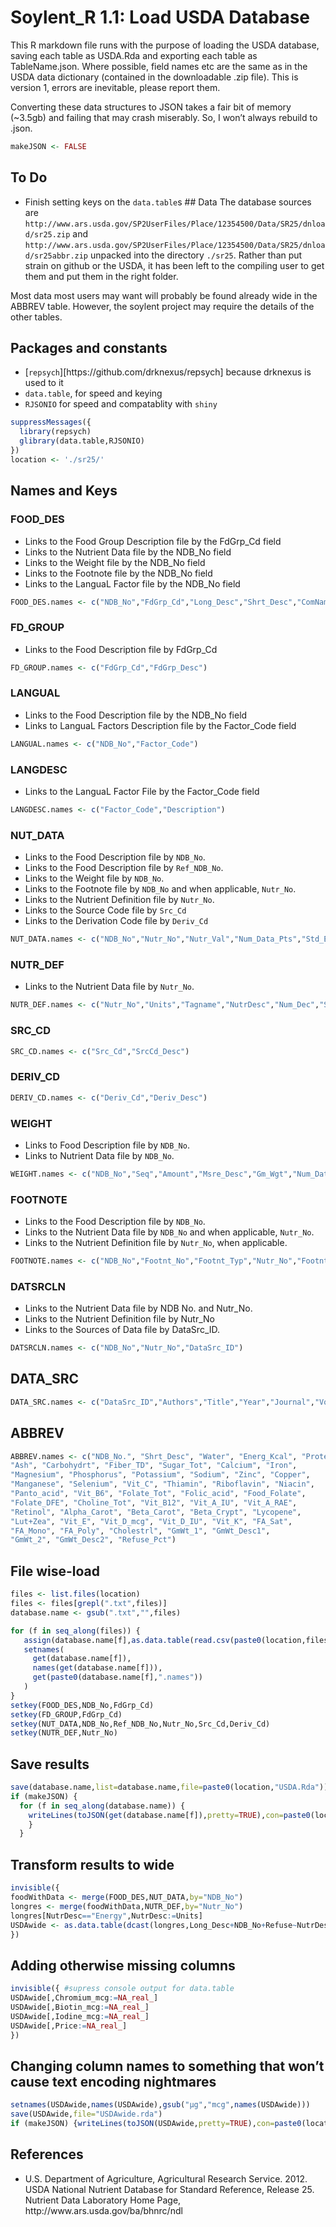 # Soylent_R 1.1: Load USDA Database

This R markdown file runs with the purpose of loading the USDA database, saving each table as USDA.Rda and exporting each table as TableName.json.  Where possible, field names etc are the same as in the USDA data dictionary (contained in the downloadable .zip file).  This is version 1, errors are inevitable, please report them.

Converting these data structures to JSON takes a fair bit of memory (~3.5gb) and failing that may crash miserably.  So, I won't always rebuild to .json.
```r
makeJSON <- FALSE
```

## To Do
* Finish setting keys on the `data.table`s
## Data
The database sources are `http://www.ars.usda.gov/SP2UserFiles/Place/12354500/Data/SR25/dnload/sr25.zip` and `http://www.ars.usda.gov/SP2UserFiles/Place/12354500/Data/SR25/dnload/sr25abbr.zip` unpacked into the directory `./sr25`.  Rather than put strain on github or the USDA, it has been left to the compiling user to get them and put them in the right folder.

Most data most users may want will probably be found already wide in the ABBREV table.  However, the soylent project may require the details of the other tables.

## Packages and constants
* [`repsych`][https://github.com/drknexus/repsych] because drknexus is used to it 
* `data.table`, for speed and keying
* `RJSONIO` for speed and compatablity with `shiny`

```r
suppressMessages({
  library(repsych)
  glibrary(data.table,RJSONIO)
})
location <- './sr25/'
```


## Names and Keys
### FOOD_DES
* Links to the Food Group Description file by the FdGrp_Cd field
* Links to the Nutrient Data file by the NDB_No field
* Links to the Weight file by the NDB_No field
* Links to the Footnote file by the NDB_No field
* Links to the LanguaL Factor file by the NDB_No field
```r
FOOD_DES.names <- c("NDB_No","FdGrp_Cd","Long_Desc","Shrt_Desc","ComName","ManufacName","Survey","Ref_desc","Refuse","SciName","N_Factor", "Pro_Factor","Fat_Factor","CHO_Factor")
```

### FD_GROUP
* Links to the Food Description file by FdGrp_Cd
```r
FD_GROUP.names <- c("FdGrp_Cd","FdGrp_Desc")
```

### LANGUAL
* Links to the Food Description file by the NDB_No field
* Links to LanguaL Factors Description file by the Factor_Code field
```r
LANGUAL.names <- c("NDB_No","Factor_Code")
```

### LANGDESC
* Links to the LanguaL Factor File by the Factor_Code field
```r
LANGDESC.names <- c("Factor_Code","Description")
```

### NUT_DATA
* Links to the Food Description file by `NDB_No`.
* Links to the Food Description file by `Ref_NDB_No`.
* Links to the Weight file by `NDB_No`.
* Links to the Footnote file by `NDB_No` and when applicable, `Nutr_No`.
* Links to the Nutrient Definition file by `Nutr_No`.
* Links to the Source Code file by `Src_Cd` 
* Links to the Derivation Code file by `Deriv_Cd`
```r
NUT_DATA.names <- c("NDB_No","Nutr_No","Nutr_Val","Num_Data_Pts","Std_Error","Src_Cd","Deriv_Cd","Ref_NDB_No","Add_Nutr_Mark","Num_Studies","Min","Max","DF","Low_EB","Up_EB","Stat_cmt","AddMod_Date","CC")
```
                    
### NUTR_DEF
* Links to the Nutrient Data file by `Nutr_No`.
```r
NUTR_DEF.names <- c("Nutr_No","Units","Tagname","NutrDesc","Num_Dec","SR_Order")
```

### SRC_CD
```r
SRC_CD.names <- c("Src_Cd","SrcCd_Desc")
```

### DERIV_CD
```r
DERIV_CD.names <- c("Deriv_Cd","Deriv_Desc")
```

### WEIGHT
* Links to Food Description file by `NDB_No`.
* Links to Nutrient Data file by `NDB_No`.
```r
WEIGHT.names <- c("NDB_No","Seq","Amount","Msre_Desc","Gm_Wgt","Num_Data_Pts","Std_Dev")
```

### FOOTNOTE
* Links to the Food Description file by `NDB_No`.
* Links to the Nutrient Data file by `NDB_No` and when applicable, `Nutr_No`.
* Links to the Nutrient Definition file by `Nutr_No`, when applicable.
```r
FOOTNOTE.names <- c("NDB_No","Footnt_No","Footnt_Typ","Nutr_No","Footnt_Txt")
```

### DATSRCLN
* Links to the Nutrient Data file by NDB No. and Nutr_No.
* Links to the Nutrient Definition file by Nutr_No
* Links to the Sources of Data file by DataSrc_ID.
```r
DATSRCLN.names <- c("NDB_No","Nutr_No","DataSrc_ID")
```

## DATA_SRC
```r
DATA_SRC.names <- c("DataSrc_ID","Authors","Title","Year","Journal","Vol_City","Issue_State","Start_page","End_Page")
```

## ABBREV
```r
ABBREV.names <- c("NDB_No.", "Shrt_Desc", "Water", "Energ_Kcal", "Protein", "Lipid_Tot", 
"Ash", "Carbohydrt", "Fiber_TD", "Sugar_Tot", "Calcium", "Iron", 
"Magnesium", "Phosphorus", "Potassium", "Sodium", "Zinc", "Copper", 
"Manganese", "Selenium", "Vit_C", "Thiamin", "Riboflavin", "Niacin", 
"Panto_acid", "Vit_B6", "Folate_Tot", "Folic_acid", "Food_Folate", 
"Folate_DFE", "Choline_Tot", "Vit_B12", "Vit_A_IU", "Vit_A_RAE", 
"Retinol", "Alpha_Carot", "Beta_Carot", "Beta_Crypt", "Lycopene", 
"Lut+Zea", "Vit_E", "Vit_D_mcg", "Vit_D_IU", "Vit_K", "FA_Sat", 
"FA_Mono", "FA_Poly", "Cholestrl", "GmWt_1", "GmWt_Desc1", 
"GmWt_2", "GmWt_Desc2", "Refuse_Pct")
```

## File wise-load
```r
files <- list.files(location)
files <- files[grepl(".txt",files)]
database.name <- gsub(".txt","",files)

for (f in seq_along(files)) {
   assign(database.name[f],as.data.table(read.csv(paste0(location,files[f]),sep="^",quote="~",comment.char="",header=FALSE)))
   setnames(
     get(database.name[f]),
     names(get(database.name[f])),
     get(paste0(database.name[f],".names"))
   )
}
setkey(FOOD_DES,NDB_No,FdGrp_Cd)
setkey(FD_GROUP,FdGrp_Cd)
setkey(NUT_DATA,NDB_No,Ref_NDB_No,Nutr_No,Src_Cd,Deriv_Cd)
setkey(NUTR_DEF,Nutr_No)
```

## Save results
```r
save(database.name,list=database.name,file=paste0(location,"USDA.Rda"))
if (makeJSON) {
  for (f in seq_along(database.name)) {
    writeLines(toJSON(get(database.name[f]),pretty=TRUE),con=paste0(location,database.name[f],".json"))
    }
  }
```

## Transform results to wide

```r
invisible({
foodWithData <- merge(FOOD_DES,NUT_DATA,by="NDB_No")
longres <- merge(foodWithData,NUTR_DEF,by="Nutr_No")
longres[NutrDesc=="Energy",NutrDesc:=Units]
USDAwide <- as.data.table(dcast(longres,Long_Desc+NDB_No+Refuse~NutrDesc+Units,value.var="Nutr_Val"))
})
```

## Adding otherwise missing columns
```r
invisible({ #supress console output for data.table
USDAwide[,Chromium_mcg:=NA_real_]
USDAwide[,Biotin_mcg:=NA_real_]
USDAwide[,Iodine_mcg:=NA_real_]
USDAwide[,Price:=NA_real_]
})
```

## Changing column names to something that won't cause text encoding nightmares
```r
setnames(USDAwide,names(USDAwide),gsub("µg","mcg",names(USDAwide)))
save(USDAwide,file="USDAwide.rda")
if (makeJSON) {writeLines(toJSON(USDAwide,pretty=TRUE),con=paste0(location,"USDAwide.json"))}
```

## References
* U.S. Department of Agriculture, Agricultural Research Service. 2012. USDA National Nutrient Database for Standard Reference, Release 25. Nutrient Data Laboratory Home Page, http://www.ars.usda.gov/ba/bhnrc/ndl